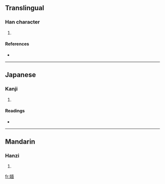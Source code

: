==Translingual==

===Han character===
{{Han char|rn=38|rad=女|as=09|sn=12|four=4146<sub>0</sub>|canj=女一田中 (VMWL)}}

# {{defn|Han|sort=女09}}

====References====
* {{Han ref|kx=0266.400|dkj=06501|dj=0534.030|hdz=21064.130|uh=5A94|ud=23188|bh=D8B6|bd=55478}}

----

==Japanese==

===Kanji===
{{ja-kanji|grade=|rs=女09}}

# {{defn|Japanese|sort=女09}}

====Readings====
* {{ja-readings|on=[[べん]] (ben), [[めん]] (men)|kun=[[ねたむ]] (netamu)}}

----

==Mandarin==

===Hanzi===
{{cmn-hanzi|pin=[[mián]] ([[mian2]])|wg=mien<sup>2</sup>}}

# {{defn|Mandarin|sort=女09}}

[[fr:媔]]